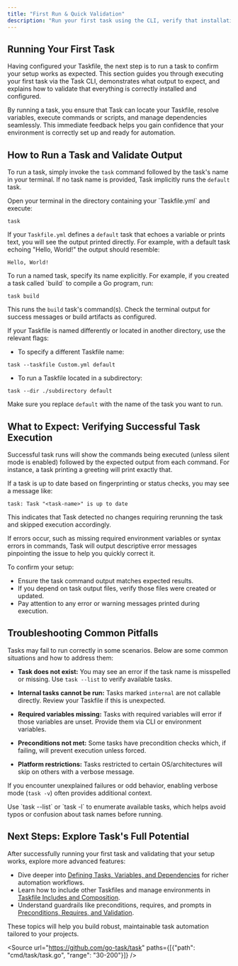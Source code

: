 ```yaml
---
title: "First Run & Quick Validation"
description: "Run your first task using the CLI, verify that installation and configuration are working, and validate expected outputs. This page gives new users confidence that their setup is correct with simple commands and what-to-expect output examples."
---
```


## Running Your First Task

Having configured your Taskfile, the next step is to run a task to confirm your setup works as expected. This section guides you through executing your first task via the Task CLI, demonstrates what output to expect, and explains how to validate that everything is correctly installed and configured.

By running a task, you ensure that Task can locate your Taskfile, resolve variables, execute commands or scripts, and manage dependencies seamlessly. This immediate feedback helps you gain confidence that your environment is correctly set up and ready for automation.

## How to Run a Task and Validate Output

To run a task, simply invoke the `task` command followed by the task's name in your terminal. If no task name is provided, Task implicitly runs the `default` task.

<Steps>
<Step title="Run the default task">
Open your terminal in the directory containing your `Taskfile.yml` and execute:

```shell
task
```

If your `Taskfile.yml` defines a `default` task that echoes a variable or prints text, you will see the output printed directly. For example, with a default task echoing "Hello, World!" the output should resemble:

```
Hello, World!
```

</Step>
<Step title="Run a specific task">
To run a named task, specify its name explicitly. For example, if you created a task called `build` to compile a Go program, run:

```shell
task build
```

This runs the `build` task's command(s). Check the terminal output for success messages or build artifacts as configured.

</Step>
<Step title="Run a task from a custom Taskfile or directory">
If your Taskfile is named differently or located in another directory, use the relevant flags:

- To specify a different Taskfile name:

```shell
task --taskfile Custom.yml default
```

- To run a Taskfile located in a subdirectory:

```shell
task --dir ./subdirectory default
```

Make sure you replace `default` with the name of the task you want to run.

</Step>
</Steps>

## What to Expect: Verifying Successful Task Execution

Successful task runs will show the commands being executed (unless silent mode is enabled) followed by the expected output from each command. For instance, a task printing a greeting will print exactly that.

If a task is up to date based on fingerprinting or status checks, you may see a message like:

```
task: Task "<task-name>" is up to date
```

This indicates that Task detected no changes requiring rerunning the task and skipped execution accordingly.

If errors occur, such as missing required environment variables or syntax errors in commands, Task will output descriptive error messages pinpointing the issue to help you quickly correct it.

To confirm your setup:

- Ensure the task command output matches expected results.
- If you depend on task output files, verify those files were created or updated.
- Pay attention to any error or warning messages printed during execution.

## Troubleshooting Common Pitfalls

Tasks may fail to run correctly in some scenarios. Below are some common situations and how to address them:

- **Task does not exist:** You may see an error if the task name is misspelled or missing. Use `task --list` to verify available tasks.

- **Internal tasks cannot be run:** Tasks marked `internal` are not callable directly. Review your Taskfile if this is unexpected.

- **Required variables missing:** Tasks with required variables will error if those variables are unset. Provide them via CLI or environment variables.

- **Preconditions not met:** Some tasks have precondition checks which, if failing, will prevent execution unless forced.

- **Platform restrictions:** Tasks restricted to certain OS/architectures will skip on others with a verbose message.

If you encounter unexplained failures or odd behavior, enabling verbose mode (`task -v`) often provides additional context.

<Tip>
Use `task --list` or `task -l` to enumerate available tasks, which helps avoid typos or confusion about task names before running.
</Tip>

## Next Steps: Explore Task's Full Potential

After successfully running your first task and validating that your setup works, explore more advanced features:

- Dive deeper into [Defining Tasks, Variables, and Dependencies](/guides/core-workflows/tasks-vars-dependencies) for richer automation workflows.
- Learn how to include other Taskfiles and manage environments in [Taskfile Includes and Composition](/concepts/extensibility-variables-integration/includes-and-taskfile-composition).
- Understand guardrails like preconditions, requires, and prompts in [Preconditions, Requires, and Validation](/concepts/advanced-control-and-guardrails/preconditions-requires-and-validation).

These topics will help you build robust, maintainable task automation tailored to your projects.

<Source url="https://github.com/go-task/task" paths={[{"path": "cmd/task/task.go", "range": "30-200"}]} />